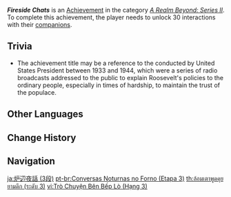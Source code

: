 {{Achievement Infobox
|title        = Fireside Chats
|id           = 81082
|order id     = 1083
|category     = A Realm Beyond: Series II
|description  = Unlock 30 interactions with your [[companions]].
|requirements = 
|primogems    = 20
|tracking     = Tracks total number of unlocked interactions.
|topic        = 
|set          = Fireside Chats
|tier         = 3
|tiers_total  = 3
}}
'''''Fireside Chats''''' is an [[Achievement]] in the category ''[[A Realm Beyond: Series II]]''. To complete this achievement, the player needs to unlock 30 interactions with their [[companions]].

==Trivia==
* The achievement title may be a reference to the {{w|fireside chats}} conducted by United States President {{w|Franklin D. Roosevelt}} between 1933 and 1944, which were a series of radio broadcasts addressed to the public to explain Roosevelt's policies to the ordinary people, especially in times of hardship, to maintain the trust of the populace.
<!--
==Video Guides==
{{EVT
|video1   = 
|caption1 = 
}}
-->
==Other Languages==
{{Other Languages|Transclude=Fireside Chats}}

==Change History==
{{Change History|1.6}}
<!--
==References==
{{Reflist}}
-->
==Navigation==
{{Achievement Navbox}}

[[ja:炉辺夜話 (3段)]]
[[pt-br:Conversas Noturnas no Forno (Etapa 3)]]
[[th:ล้อมเตาพูดคุยยามดึก (ระดับ 3)]]
[[vi:Trò Chuyện Bên Bếp Lò (Hạng 3)]]
